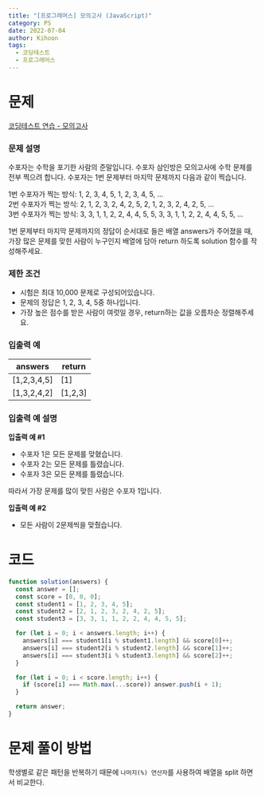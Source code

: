 ```yaml
---
title: "[프로그래머스] 모의고사 (JavaScript)"
category: PS
date: 2022-07-04
author: Kihoon
tags:
  - 코딩테스트
  - 프로그래머스
---
```


# 문제

[코딩테스트 연습 - 모의고사](https://programmers.co.kr/learn/courses/30/lessons/42840)

### 문제 설명

수포자는 수학을 포기한 사람의 준말입니다. 수포자 삼인방은 모의고사에 수학 문제를 전부 찍으려 합니다. 수포자는 1번 문제부터 마지막 문제까지 다음과 같이 찍습니다.

1번 수포자가 찍는 방식: 1, 2, 3, 4, 5, 1, 2, 3, 4, 5, ... <br/>
2번 수포자가 찍는 방식: 2, 1, 2, 3, 2, 4, 2, 5, 2, 1, 2, 3, 2, 4, 2, 5, ... <br/>
3번 수포자가 찍는 방식: 3, 3, 1, 1, 2, 2, 4, 4, 5, 5, 3, 3, 1, 1, 2, 2, 4, 4, 5, 5, ...

1번 문제부터 마지막 문제까지의 정답이 순서대로 들은 배열 answers가 주어졌을 때, 가장 많은 문제를 맞힌 사람이 누구인지 배열에 담아 return 하도록 solution 함수를 작성해주세요.

### 제한 조건

- 시험은 최대 10,000 문제로 구성되어있습니다.
- 문제의 정답은 1, 2, 3, 4, 5중 하나입니다.
- 가장 높은 점수를 받은 사람이 여럿일 경우, return하는 값을 오름차순 정렬해주세요.

### 입출력 예

| answers     | return  |
| ----------- | ------- |
| [1,2,3,4,5] | [1]     |
| [1,3,2,4,2] | [1,2,3] |

### 입출력 예 설명

**입출력 예 #1**

- 수포자 1은 모든 문제를 맞혔습니다.
- 수포자 2는 모든 문제를 틀렸습니다.
- 수포자 3은 모든 문제를 틀렸습니다.

따라서 가장 문제를 많이 맞힌 사람은 수포자 1입니다.

**입출력 예 #2**

- 모든 사람이 2문제씩을 맞췄습니다.

# 코드

```jsx
function solution(answers) {
  const answer = [];
  const score = [0, 0, 0];
  const student1 = [1, 2, 3, 4, 5];
  const student2 = [2, 1, 2, 3, 2, 4, 2, 5];
  const student3 = [3, 3, 1, 1, 2, 2, 4, 4, 5, 5];

  for (let i = 0; i < answers.length; i++) {
    answers[i] === student1[i % student1.length] && score[0]++;
    answers[i] === student2[i % student2.length] && score[1]++;
    answers[i] === student3[i % student3.length] && score[2]++;
  }

  for (let i = 0; i < score.length; i++) {
    if (score[i] === Math.max(...score)) answer.push(i + 1);
  }

  return answer;
}
```

# 문제 풀이 방법

학생별로 같은 패턴을 반복하기 때문에 `나머지(%) 연산자`를 사용하여 배열을 split 하면서 비교한다.
